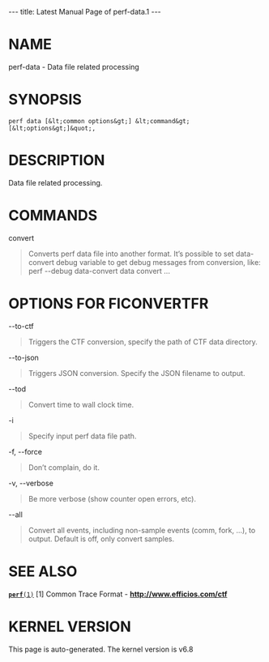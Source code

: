 ---
title: Latest Manual Page of perf-data.1
---


= NAME =

perf-data - Data file related processing

= SYNOPSIS =

<pre>perf data [&lt;common options&gt;] &lt;command&gt; [&lt;options&gt;]&quot;,</pre>
= DESCRIPTION =

Data file related processing.

= COMMANDS =

convert

<blockquote>Converts perf data file into another format. It’s possible to set data-convert debug variable to get debug messages from conversion, like: perf --debug data-convert data convert ...
</blockquote>
= OPTIONS FOR FICONVERTFR =

--to-ctf

<blockquote>Triggers the CTF conversion, specify the path of CTF data directory.
</blockquote>
--to-json

<blockquote>Triggers JSON conversion. Specify the JSON filename to output.
</blockquote>
--tod

<blockquote>Convert time to wall clock time.
</blockquote>
-i

<blockquote>Specify input perf data file path.
</blockquote>
-f, --force

<blockquote>Don’t complain, do it.
</blockquote>
-v, --verbose

<blockquote>Be more verbose (show counter open errors, etc).
</blockquote>
--all

<blockquote>Convert all events, including non-sample events (comm, fork, ...), to output. Default is off, only convert samples.
</blockquote>
= SEE ALSO =

[[Latest Manual Page of perf.1|<tt>'''perf'''(1)</tt>]] [1] Common Trace Format - '''http://www.efficios.com/ctf'''


= KERNEL VERSION =

This page is auto-generated.  The kernel version is v6.8